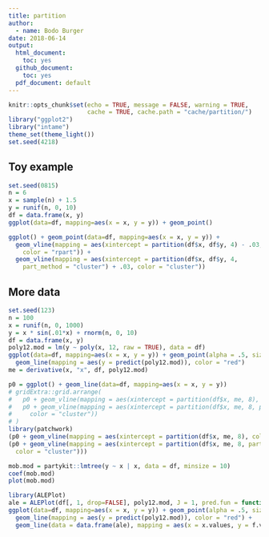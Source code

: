 ```yaml
---
title: partition
author: 
  - name: Bodo Burger
date: 2018-06-14
output:
  html_document: 
    toc: yes
  github_document:
    toc: yes
  pdf_document: default
---
```


```r
knitr::opts_chunk$set(echo = TRUE, message = FALSE, warning = TRUE,
                      cache = TRUE, cache.path = "cache/partition/")
library("ggplot2")
library("intame")
theme_set(theme_light())
set.seed(4218)
```

## Toy example

```r
set.seed(0815)
n = 6
x = sample(n) + 1.5
y = runif(n, 0, 10)
df = data.frame(x, y)
ggplot(data=df, mapping=aes(x = x, y = y)) + geom_point()
```

```r
ggplot() + geom_point(data=df, mapping=aes(x = x, y = y)) +
  geom_vline(mapping = aes(xintercept = partition(df$x, df$y, 4) - .03,
    color = "rpart")) +
  geom_vline(mapping = aes(xintercept = partition(df$x, df$y, 4,
    part_method = "cluster") + .03, color = "cluster"))
```

## More data

```r
set.seed(123)
n = 100
x = runif(n, 0, 1000)
y = x * sin(.01*x) + rnorm(n, 0, 10)
df = data.frame(x, y)
poly12.mod = lm(y ~ poly(x, 12, raw = TRUE), data = df)
ggplot(data=df, mapping=aes(x = x, y = y)) + geom_point(alpha = .5, size = 3) +
  geom_line(mapping = aes(y = predict(poly12.mod)), color = "red")
me = derivative(x, "x", df, poly12.mod)
```

```r
p0 = ggplot() + geom_line(data=df, mapping=aes(x = x, y = y))
# gridExtra::grid.arrange(
#   p0 + geom_vline(mapping = aes(xintercept = partition(df$x, me, 8), color = "rpart")),
#   p0 + geom_vline(mapping = aes(xintercept = partition(df$x, me, 8, part_method = "cluster"), 
#     color = "cluster"))
# )
library(patchwork)
(p0 + geom_vline(mapping = aes(xintercept = partition(df$x, me, 8), color = "rpart"))) /
(p0 + geom_vline(mapping = aes(xintercept = partition(df$x, me, 8, part_method = "cluster"),
  color = "cluster")))
```


```r
mob.mod = partykit::lmtree(y ~ x | x, data = df, minsize = 10)
coef(mob.mod)
plot(mob.mod)
```


```r
library(ALEPlot)
ale = ALEPlot(df[, 1, drop=FALSE], poly12.mod, J = 1, pred.fun = function(X.model, newdata) predict(X.model, newdata))
ggplot(data=df, mapping=aes(x = x, y = y)) + geom_point(alpha = .5, size = 3) +
  geom_line(mapping = aes(y = predict(poly12.mod)), color = "red") +
  geom_line(data = data.frame(ale), mapping = aes(x = x.values, y = f.values), col = "blue")
```
